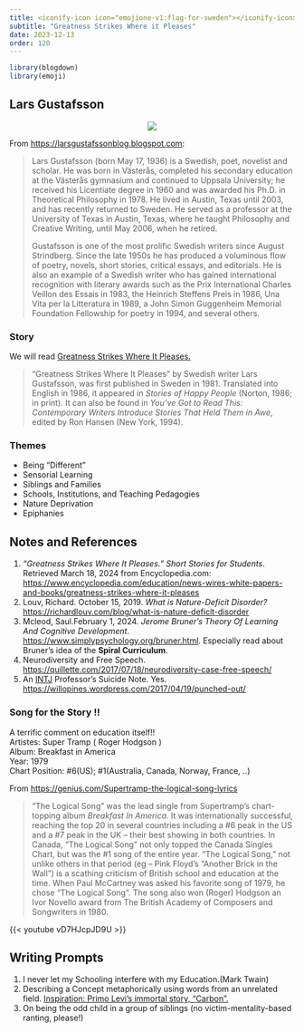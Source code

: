 ```yaml
---
title: <iconify-icon icon="emojione-v1:flag-for-sweden"></iconify-icon> Sweden - Lars Gustaffsson
subtitle: "Greatness Strikes Where it Pleases"
date: 2023-12-13
order: 120
---
```


```r
library(blogdown)
library(emoji)
```

## Lars Gustafsson

<center>
![](Lars_Gustafsson.jpg)
</center>

From <u><https://larsgustafssonblog.blogspot.com></u>:

> Lars Gustafsson (born May 17, 1936) is a Swedish, poet, novelist and scholar. He was born in Västerås, completed his secondary education at the Västerås gymnasium and continued to Uppsala University; he received his Licentiate degree in 1960 and was awarded his Ph.D. in Theoretical Philosophy in 1978. He lived in Austin, Texas until 2003, and has recently returned to Sweden. He served as a professor at the University of Texas in Austin, Texas, where he taught Philosophy and Creative Writing, until May 2006, when he retired.
>
> Gustafsson is one of the most prolific Swedish writers since August Strindberg. Since the late 1950s he has produced a voluminous flow of poetry, novels, short stories, critical essays, and editorials. He is also an example of a Swedish writer who has gained international recognition with literary awards such as the Prix International Charles Veillon des Essais in 1983, the Heinrich Steffens Preis in 1986, Una Vita per la Litteratura in 1989, a John Simon Guggenheim Memorial Foundation Fellowship for poetry in 1994, and several others.

### Story

We will read <u>[Greatness Strikes Where It Pleases.](LArs%20Gustafsson%20-%20Greatness%20Strikes%20Where%20it%20Pleases.docx)</u>

> "Greatness Strikes Where It Pleases" by Swedish writer Lars Gustafsson, was first published in Sweden in 1981. Translated into English in 1986, it appeared in *Stories of Happy People* (Norton, 1986; in print). It can also be found in *You've Got to Read This: Contemporary Writers Introduce Stories That Held Them in Awe*, edited by Ron Hansen (New York, 1994).

### Themes

-   Being "Different"
-   Sensorial Learning
-   Siblings and Families
-   Schools, Institutions, and Teaching Pedagogies
-   Nature Deprivation
-   Epiphanies

## Notes and References

1.  *"Greatness Strikes Where It Pleases." Short Stories for Students*. Retrieved March 18, 2024 from Encyclopedia.com: <u>https://www.encyclopedia.com/education/news-wires-white-papers-and-books/greatness-strikes-where-it-pleases</u>
2.  Louv, Richard. October 15, 2019. *What is Nature-Deficit Disorder?* <u><https://richardlouv.com/blog/what-is-nature-deficit-disorder></u>
3.  Mcleod, Saul.February 1, 2024. *Jerome Bruner’s Theory Of Learning And Cognitive Development*.
<u><https://www.simplypsychology.org/bruner.html></u>. Especially read about Bruner's idea of the **Spiral Curriculum**.\
4. Neurodiversity and Free Speech. <u><https://quillette.com/2017/07/18/neurodiversity-case-free-speech/></u>
5. An [INTJ](https://www.16personalities.com/intj-personality) Professor's Suicide Note. Yes.  <u><https://willopines.wordpress.com/2017/04/19/punched-out/></u>


### Song for the Story !!

A terrific comment on education itself!!\
Artistes: Super Tramp ( Roger Hodgson )\
Album: Breakfast in America\
Year: 1979\
Chart Position: #6(US); #1(Australia, Canada, Norway, France, ..)\

From <u><https://genius.com/Supertramp-the-logical-song-lyrics></u>

> “The Logical Song” was the lead single from Supertramp’s chart-topping album *Breakfast In America*. It was internationally successful, reaching the top 20 in several countries including a #6 peak in the US and a #7 peak in the UK – their best showing in both countries. In Canada, “The Logical Song” not only topped the Canada Singles Chart, but was the #1 song of the entire year.
“The Logical Song,” not unlike others in that period (eg – Pink Floyd’s “Another Brick in the Wall”) is a scathing criticism of British school and education at the time.
When Paul McCartney was asked his favorite song of 1979, he chose “The Logical Song”. The song also won (Roger) Hodgson an Ivor Novello award from The British Academy of Composers and Songwriters in 1980.

{{< youtube vD7HJcpJD9U >}}

## Writing Prompts

1.  I never let my Schooling interfere with my Education.(Mark Twain)
2.  Describing a Concept metaphorically using words from an unrelated field. <u>[Inspiration: Primo Levi's immortal story, "Carbon".](../170-italy-primolevi/)</u>
3.  On being the odd child in a group of siblings (no victim-mentality-based ranting, please!)
